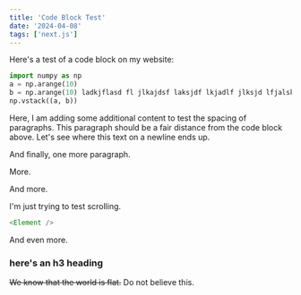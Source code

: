 ```yaml
---
title: 'Code Block Test'
date: '2024-04-08'
tags: ['next.js']
---
```


Here's a test of a code block on my website:

```python title="code_example.py" {1-3}
import numpy as np
a = np.arange(10)
b = np.arange(10) ladkjflasd fl jlkajdsf laksjdf lkjadlf jlksjd lfjalskdj flkasjdflkjldk jlk falksjdflkajsdfl kjlsdkfjlsk djfl sdf
np.vstack((a, b))
```

Here, I am adding some additional content to test the spacing of paragraphs. This paragraph should be a fair distance from the code block above.
Let's see where this text on a newline ends up.

And finally, one more paragraph.

More.

And more.

I'm just trying to test scrolling.

```ts title="ts_thing.tsx"
<Element />
```

And even more.

### here's an h3 heading

~~We know that the world is flat.~~ Do not believe this.